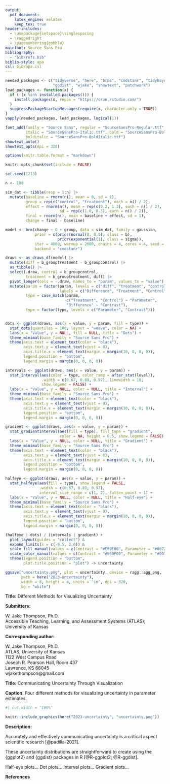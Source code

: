 ```yaml
---
output:
  pdf_document:
    latex_engine: xelatex
    keep_tex: true
header-includes:
  - \usepackage{setspace}\singlespacing
  - \raggedright
  - \pagenumbering{gobble}
mainfont: Source Sans Pro
bibliography:
  - "bib/refs.bib"
biblio-style: apa
csl: bib/apa.csl
---
```


```r
needed_packages <- c("tidyverse", "here", "brms", "cmdstanr", "tidybayes",
                     "ggdist", "wjake", "showtext", "patchwork")
load_packages <- function(x) {
  if (!(x %in% installed.packages())) {
    install.packages(x, repos = "https://cran.rstudio.com/")
  }
  suppressPackageStartupMessages(require(x, character.only = TRUE))
}
vapply(needed_packages, load_packages, logical(1))

font_add(family = "Source Sans", regular = "SourceSansPro-Regular.ttf",
         italic = "SourceSansPro-Italic.ttf", bold = "SourceSansPro-Bold.ttf",
         bolditalic = "SourceSansPro-BoldItalic.ttf")
showtext_auto()
showtext_opts(dpi = 320)

options(knitr.table.format = "markdown")

knitr::opts_chunk$set(include = FALSE)
```

```r
set.seed(1213)

n <- 100

sim_dat <- tibble(resp = 1:n) |> 
  mutate(baseline = rnorm(n(), mean = 0, sd = 1),
         group = rep(c("control", "treatment"), each = n() / 2),
         effect = rnorm(n(), mean = rep(c(0.2, 1.3), each = n() / 2),
                        sd = rep(c(1.0, 0.3), each = n() / 2)),
         final = rnorm(n(), mean = baseline + effect, sd = 1),
         change = final - baseline)
```

```r
model <- brm(change ~ 0 + group, data = sim_dat, family = gaussian,
             prior = c(prior(normal(0, 0.5), class = b),
                       prior(exponential(1), class = sigma)),
             iter = 4000, warmup = 2000, chains = 4, cores = 4, seed = 13,
             backend = "cmdstanr")
```

```r
draws <- as_draws_df(model) |> 
  mutate(diff = b_grouptreatment - b_groupcontrol) |> 
  as_tibble() |> 
  select(.draw, control = b_groupcontrol, 
         treatment = b_grouptreatment, diff) |> 
  pivot_longer(cols = -.draw, names_to = "param", values_to = "value") |> 
  mutate(param = factor(param, levels = c("diff", "treatment", "control"),
                        labels = c("Difference", "Treatment", "Control")),
         type = case_match(param,
                           c("Treatment", "Control") ~ "Parameter",
                           "Difference" ~ "Contrast"),
         type = factor(type, levels = c("Parameter", "Contrast")))


dots <- ggplot(draws, aes(x = value, y = param, fill = type)) +
  stat_dots(quantiles = 100, layout = "weave", color = NA) +
  labs(x = "Value", y = NULL, fill = NULL, title = "Dots") +
  theme_minimal(base_family = "Source Sans Pro") +
  theme(axis.text = element_text(color = "black"),
        axis.text.y = element_text(vjust = 0),
        axis.title.x = element_text(margin = margin(10, 0, 0, 0)),
        legend.position = "bottom",
        legend.margin = margin(0, 0, 0, 0))

intervals <- ggplot(draws, aes(x = value, y = param)) +
  stat_interval(aes(color = type, color_ramp = after_stat(level)),
                .width = c(0.67, 0.89, 0.97), linewidth = 10,
                show.legend = FALSE) +
  labs(x = "Value", y = NULL, color = NULL, title = "Interval") +
  theme_minimal(base_family = "Source Sans Pro") +
  theme(axis.text = element_text(color = "black"),
        axis.text.y = element_text(vjust = 0),
        axis.title.x = element_text(margin = margin(10, 0, 0, 0)),
        legend.position = "bottom",
        legend.margin = margin(0, 0, 0, 0))

gradient <- ggplot(draws, aes(x = value, y = param)) +
  stat_gradientinterval(aes(fill = type), fill_type = "gradient",
                        color = NA, height = 0.5, show.legend = FALSE) +
  labs(x = "Value", y = NULL, color = NULL, title = "Gradient") +
  theme_minimal(base_family = "Source Sans Pro") +
  theme(axis.text = element_text(color = "black"),
        axis.text.y = element_text(vjust = 0),
        axis.title.x = element_text(margin = margin(10, 0, 0, 0)),
        legend.position = "bottom",
        legend.margin = margin(0, 0, 0, 0))

halfeye <- ggplot(draws, aes(x = value, y = param)) +
  stat_halfeye(aes(fill = type), show.legend = FALSE,
               .width = c(0.67, 0.89, 0.97),
               interval_size_range = c(1, 2), fatten_point = 1) +
  labs(x = "Value", y = NULL, color = NULL, title = "Half-eye") +
  theme_minimal(base_family = "Source Sans Pro") +
  theme(axis.text = element_text(color = "black"),
        axis.text.y = element_text(vjust = 0),
        axis.title.x = element_text(margin = margin(10, 0, 0, 0)),
        legend.position = "bottom",
        legend.margin = margin(0, 0, 0, 0))

(halfeye | dots) / (intervals | gradient) +
  plot_layout(guides = "collect") &
  expand_limits(x = c(-0.5, 2.0)) &
  scale_fill_manual(values = c(Contrast = "#E69F00", Parameter = "#0072B2")) &
  scale_color_manual(values = c(Contrast = "#E69F00", Parameter = "#0072B2")) &
  theme(legend.position = "bottom",
        plot.title.position = "plot") -> uncertainty

ggsave("uncertainty.png", plot = uncertainty, device = ragg::agg_png,
       path = here("2023-uncertainty"),
       width = 8, height = 8, units = "in", dpi = 320,
       bg = "white")
```

**Title:** Different Methods for Visualizing Uncertainty
\break

**Submitters:**

W. Jake Thompson, Ph.D.  
Accessible Teaching, Learning, and Assessment Systems (ATLAS); University of Kansas
\break

**Corresponding author:**

W. Jake Thompson, Ph.D.  
ATLAS, University of Kansas  
1122 West Campus Road  
Joseph R. Pearson Hall, Room 437  
Lawrence, KS 66045  
wjakethompson@gmail.com  

\newpage

**Title:** Communicating Uncertainty Through Visualization
\break

**Caption:** Four different methods for visualizing uncertainty in parameter estimates.
\break

```r
#| out.width = "100%"

knitr::include_graphics(here("2023-uncertainty", "uncertainty.png"))
```

**Description:**

Accurately and effectively communicating uncertainty is a critical aspect scientific research [@padilla-2021].

These uncertainty distributions are straightforward to create using the {ggplot2} and {ggdist} packages in R [@R-ggplot2; @R-ggdist].

Half-eye plots...
Dot plots...
Interval plots...
Gradient plots...
\break

**References**

